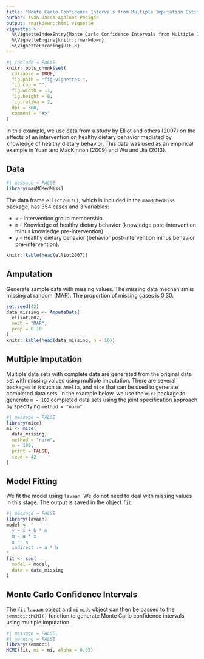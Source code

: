 ```yaml
---
title: "Monte Carlo Confidence Intervals from Multiple Imputation Estimates Using the semmcci Package"
author: Ivan Jacob Agaloos Pesigan
output: rmarkdown::html_vignette
vignette: >
  %\VignetteIndexEntry{Monte Carlo Confidence Intervals from Multiple Imputation Estimates Using the semmcci Package}
  %\VignetteEngine{knitr::rmarkdown}
  %\VignetteEncoding{UTF-8}
---
```


```r
#| include = FALSE
knitr::opts_chunk$set(
  collapse = TRUE,
  fig.path = "fig-vignettes-",
  fig.cap = "",
  fig.width = 11,
  fig.height = 8,
  fig.retina = 2,
  dpi = 300,
  comment = "#>"
)
```

In this example, we use data from a study by Elliot and others (2007) on the effects of an intervention on healthy dietary behavior mediated by knowledge of healthy dietary behavior. This data was used as an empirical example in Yuan and MacKinnon (2009) and Wu and Jia (2013).

## Data

```r
#| message = FALSE
library(manMCMedMiss)
```

The data frame `elliot2007()`, which is included in the `manMCMedMiss` package, has 354 cases and 3 variables:

  - `x` - Intervention group membership.
  - `m` - Knowledge of healthy dietary behavior (knowledge post-intervention minus knowledge pre-intervention).
  - `y` - Healthy dietary behavior (behavior post-intervention minus behavior pre-intervention).

```r
knitr::kable(head(elliot2007))
```

## Amputation

Generate sample data with missing values. The missing data mechanism is missing at random (MAR). The proportion of missing cases is 0.30.

```r
set.seed(42)
data_missing <- AmputeData(
  elliot2007,
  mech = "MAR",
  prop = 0.10
)
knitr::kable(head(data_missing, n = 10))
```

## Multiple Imputation

Multiple data sets with complete data are generated from the original data set with missing values using multiple imputation.
There are several packages in `R` such as `Amelia`, and `mice` that can be used to generate completed data sets.
In the example below, we use the `mice` package to generate `m = 100` completed data sets using the joint specification approach
by specifying `method = "norm"`.

```r
#| message = FALSE
library(mice)
mi <- mice(
  data_missing,
  method = "norm",
  m = 100,
  print = FALSE,
  seed = 42
)
```

## Model Fitting

We fit the model using `lavaan`.
We do not need to deal with missing values in this stage.
The output is saved in the object `fit`.

```r
#| message = FALSE
library(lavaan)
model <- "
  y ~ x + b * m
  m ~ a * x
  x ~~ x
  indirect := a * b
"
fit <- sem(
  model = model,
  data = data_missing
)
```

## Monte Carlo Confidence Intervals

The `fit` `lavaan` object and `mi` `mids` object can then be passed to the `semmcci::MCMI()` function
to generate Monte Carlo confidence intervals
using multiple imputation.

```r
#| message = FALSE,
#| warning = FALSE
library(semmcci)
MCMI(fit, mi = mi, alpha = 0.05)
```
